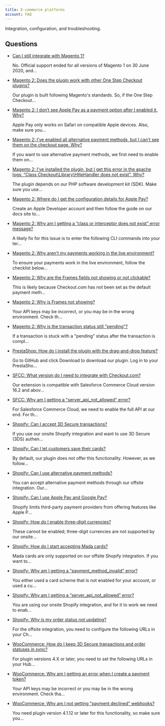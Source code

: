 ```yaml
---
title: E-commerce platforms
account: FAQ 
---
```


Integration, configuration, and troubleshooting.

Questions
---------

*   [Can I still integrate with Magento 1?](/pages/viewpage.action?pageId=8487221)
    
    No. Official support ended for all versions of Magento 1 on 30 June 2020, and...
    
*   [Magento 2: Does the plugin work with other One Step Checkout plugins?](/pages/viewpage.action?pageId=8487226)
    
    Our plugin is built following Magento's standards. So, if the One Step Checkout...
    
*   [Magento 2: I don’t see Apple Pay as a payment option after I enabled it. Why?](/pages/viewpage.action?pageId=8487219)
    
    Apple Pay only works on Safari on compatible Apple devices. Also, make sure you...
    
*   [Magento 2: I’ve enabled all alternative payment methods, but I can't see them on the checkout page. Why?](/pages/viewpage.action?pageId=8487214)
    
    If you want to use alternative payment methods, we first need to enable them on...
    
*   [Magento 2: I’ve installed the plugin, but I get this error in the apache logs: “Class Checkout\\Library\\HttpHandler does not exist”. Why?](/pages/viewpage.action?pageId=8487223)
    
    The plugin depends on our PHP software development kit (SDK). Make sure you use...
    
*   [Magento 2: Where do I get the configuration details for Apple Pay?](/pages/viewpage.action?pageId=8487217)
    
    Create an Apple Developer account and then follow the guide on our docs site to...
    
*   [Magento 2: Why am I getting a “class or interceptor does not exist” error message?](/pages/viewpage.action?pageId=8487373)
    
    A likely fix for this issue is to enter the following CLI commands into your ter...
    
*   [Magento 2: Why aren't my payments working in the live environment?](/pages/viewpage.action?pageId=8487228)
    
    To ensure your payments work in the live environment, follow the checklist below...
    
*   [Magento 2: Why are the Frames fields not showing or not clickable?](/pages/viewpage.action?pageId=8487371)
    
    This is likely because Checkout.com has not been set as the default payment meth...
    
*   [Magento 2: Why is Frames not showing?](/pages/viewpage.action?pageId=8487369)
    
    Your API keys may be incorrect, or you may be in the wrong environment. Check th...
    
*   [Magento 2: Why is the transaction status still "pending"?](/pages/viewpage.action?pageId=8487367)
    
    If a transaction is stuck with a "pending" status after the transaction is compl...
    
*   [PrestaShop: How do I install the plugin with the drag-and-drop feature?](/pages/viewpage.action?pageId=8487234)
    
    Go to GitHub and click Download to download our plugin. Log in to your PrestaSho...
    
*   [SFCC: What version do I need to integrate with Checkout.com?](/pages/viewpage.action?pageId=8487236)
    
    Our extension is compatible with Salesforce Commerce Cloud version 16.2 and abov...
    
*   [SFCC: Why am I getting a "server\_api\_not\_allowed" error?](/pages/viewpage.action?pageId=8487238)
    
    For Salesforce Commerce Cloud, we need to enable the full API at our end. For th...
    
*   [Shopify: Can I accept 3D Secure transactions?](/pages/viewpage.action?pageId=8487198)
    
    If you use our onsite Shopify integration and want to use 3D Secure (3DS) authen...
    
*   [Shopify: Can I let customers save their cards?](/pages/viewpage.action?pageId=8487212)
    
    By default, our plugin does not offer this functionality. However, as we follow...
    
*   [Shopify: Can I use alternative payment methods?](/pages/viewpage.action?pageId=8487207)
    
    You can accept alternative payment methods through our offsite integration. Our...
    
*   [Shopify: Can I use Apple Pay and Google Pay?](/pages/viewpage.action?pageId=8487209)
    
    Shopify limits third-party payment providers from offering features like Apple P...
    
*   [Shopify: How do I enable three-digit currencies?](/pages/viewpage.action?pageId=8487365)
    
    These cannot be enabled; three-digit currencies are not supported by our onsite...
    
*   [Shopify: How do I start accepting Mada cards?](/pages/viewpage.action?pageId=8487360)
    
    Mada cards are only supported on our offsite Shopify integration. If you want to...
    
*   [Shopify: Why am I getting a "payment\_method\_invalid" error?](/pages/viewpage.action?pageId=8487187)
    
    You either used a card scheme that is not enabled for your account, or used a cu...
    
*   [Shopify: Why am I getting a “server\_api\_not\_allowed” error?](/pages/viewpage.action?pageId=8487192)
    
    You are using our onsite Shopify integration, and for it to work we need to enab...
    
*   [Shopify: Why is my order status not updating?](/pages/viewpage.action?pageId=8487201)
    
    For the offsite integration, you need to configure the following URLs in your Ch...
    
*   [WooCommerce: How do I keep 3D Secure transactions and order statuses in sync?](/pages/viewpage.action?pageId=8487230)
    
    For plugin versions 4.X or later, you need to set the following URLs in your Hub...
    
*   [WooCommerce: Why am I getting an error when I create a payment token?](/pages/viewpage.action?pageId=8487375)
    
    Your API keys may be incorrect or you may be in the wrong environment. Check tha...
    
*   [WooCommerce: Why am I not getting "payment declined" webhooks?](/pages/viewpage.action?pageId=8487232)
    
    You need plugin version 4.1.12 or later for this functionality, so make sure you...
    
